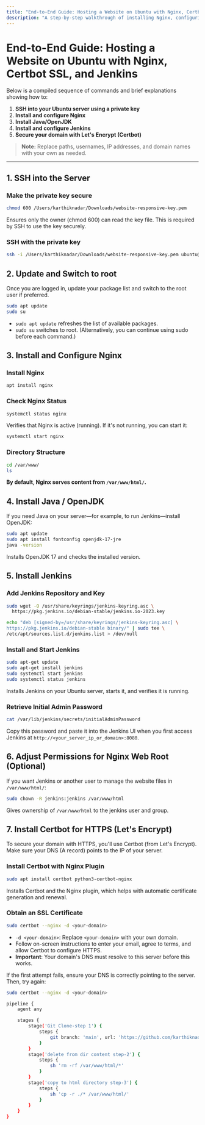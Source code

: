 ```yaml
---
title: "End-to-End Guide: Hosting a Website on Ubuntu with Nginx, Certbot SSL, and Jenkins"
description: "A step-by-step walkthrough of installing Nginx, configuring Certbot for SSL, and setting up Jenkins on an Ubuntu server."
---
```


# End-to-End Guide: Hosting a Website on Ubuntu with Nginx, Certbot SSL, and Jenkins

Below is a compiled sequence of commands and brief explanations showing how to:

1. **SSH into your Ubuntu server using a private key**  
2. **Install and configure Nginx**  
3. **Install Java/OpenJDK**  
4. **Install and configure Jenkins**  
5. **Secure your domain with Let's Encrypt (Certbot)**  

> **Note:** Replace paths, usernames, IP addresses, and domain names with your own as needed.

---

## 1. SSH into the Server

### Make the private key secure

```bash
chmod 600 /Users/karthiknadar/Downloads/website-responsive-key.pem
```

Ensures only the owner (chmod 600) can read the key file. This is required by SSH to use the key securely.

### SSH with the private key

```bash
ssh -i /Users/karthiknadar/Downloads/website-responsive-key.pem ubuntu@<instance-public_ip>
```

## 2. Update and Switch to root

Once you are logged in, update your package list and switch to the root user if preferred.

```bash
sudo apt update
sudo su
```

- `sudo apt update` refreshes the list of available packages.
- `sudo su` switches to root. (Alternatively, you can continue using sudo before each command.)

## 3. Install and Configure Nginx

### Install Nginx

```bash
apt install nginx
```

### Check Nginx Status

```bash
systemctl status nginx
```

Verifies that Nginx is active (running). If it's not running, you can start it:

```bash
systemctl start nginx
```

### Directory Structure

```bash
cd /var/www/
ls
```

**By default, Nginx serves content from `/var/www/html/`.**

## 4. Install Java / OpenJDK

If you need Java on your server—for example, to run Jenkins—install OpenJDK:

```bash
sudo apt update
sudo apt install fontconfig openjdk-17-jre
java -version
```

Installs OpenJDK 17 and checks the installed version.

## 5. Install Jenkins

### Add Jenkins Repository and Key

```bash
sudo wget -O /usr/share/keyrings/jenkins-keyring.asc \
  https://pkg.jenkins.io/debian-stable/jenkins.io-2023.key

echo "deb [signed-by=/usr/share/keyrings/jenkins-keyring.asc] \
https://pkg.jenkins.io/debian-stable binary/" | sudo tee \
/etc/apt/sources.list.d/jenkins.list > /dev/null
```

### Install and Start Jenkins

```bash
sudo apt-get update
sudo apt-get install jenkins
sudo systemctl start jenkins
sudo systemctl status jenkins
```

Installs Jenkins on your Ubuntu server, starts it, and verifies it is running.

### Retrieve Initial Admin Password

```bash
cat /var/lib/jenkins/secrets/initialAdminPassword
```

Copy this password and paste it into the Jenkins UI when you first access Jenkins at `http://<your_server_ip_or_domain>:8080`.

## 6. Adjust Permissions for Nginx Web Root (Optional)

If you want Jenkins or another user to manage the website files in `/var/www/html/`:

```bash
sudo chown -R jenkins:jenkins /var/www/html
```

Gives ownership of `/var/www/html` to the jenkins user and group.

## 7. Install Certbot for HTTPS (Let's Encrypt)

To secure your domain with HTTPS, you'll use Certbot (from Let's Encrypt). Make sure your DNS (A record) points to the IP of your server.

### Install Certbot with Nginx Plugin

```bash
sudo apt install certbot python3-certbot-nginx
```

Installs Certbot and the Nginx plugin, which helps with automatic certificate generation and renewal.

### Obtain an SSL Certificate

```bash
sudo certbot --nginx -d <your-domain>
```

- `-d <your-domain>`: Replace `<your-domain>` with your own domain.
- Follow on-screen instructions to enter your email, agree to terms, and allow Certbot to configure HTTPS.
- **Important**: Your domain's DNS must resolve to this server before this works.

If the first attempt fails, ensure your DNS is correctly pointing to the server. Then, try again:

```bash
sudo certbot --nginx -d <your-domain>
```








``` sh
pipeline {
    agent any

    stages {
        stage('Git Clone-step 1') {
            steps {
                git branch: 'main', url: 'https://github.com/karthiknadar1204/testing.git'
            }
        }
        stage('delete from dir content step-2') {
            steps {
                sh 'rm -rf /var/www/html/*'
            }
        }
        stage('copy to html directory step-3') {
            steps {
                sh 'cp -r ./* /var/www/html/'
            }
        }
    }
}
```
